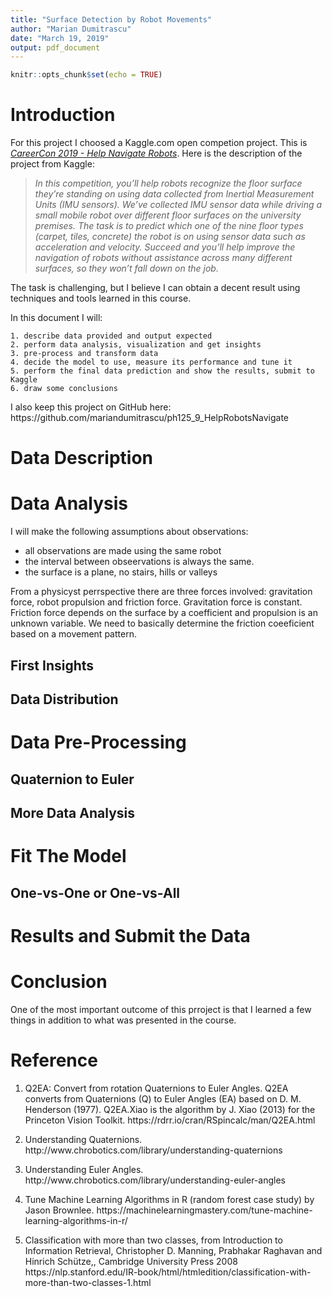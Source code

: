 ```yaml
---
title: "Surface Detection by Robot Movements"
author: "Marian Dumitrascu"
date: "March 19, 2019"
output: pdf_document
---
```


```r
knitr::opts_chunk$set(echo = TRUE)
```

# Introduction

For this project I choosed a Kaggle.com open competion project. This is [*CareerCon 2019 - Help Navigate Robots*](https://www.kaggle.com/c/career-con-2019). Here is the description of the project from Kaggle:


> *In this competition, you’ll help robots recognize the floor surface they’re standing on using data collected from Inertial Measurement Units (IMU sensors).*
> *We’ve collected IMU sensor data while driving a small mobile robot over different floor surfaces on the university premises. The task is to predict which one of the nine floor types (carpet, tiles, concrete) the  robot is on using sensor data such as acceleration and velocity. Succeed and you'll help improve the navigation of robots without assistance across many different surfaces, so they won’t fall down on the job.*

The task is challenging, but I believe I can obtain a decent result using techniques and tools learned in this course.

In this document I will:

	1. describe data provided and output expected
	2. perform data analysis, visualization and get insights
	3. pre-process and transform data
	4. decide the model to use, measure its performance and tune it
	5. perform the final data prediction and show the results, submit to Kaggle
	6. draw some conclusions

I also keep this project on GitHub here: https://github.com/mariandumitrascu/ph125_9_HelpRobotsNavigate

# Data Description

# Data Analysis

I will make the following assumptions about observations:

* all observations are made using the same robot
* the interval between obseervations is always the same. 
* the surface is a plane, no stairs, hills or valleys

From a physicyst perrspective there are three forces involved: gravitation force, robot propulsion and friction force. Gravitation force is constant. Friction force depends on the surface by a coefficient and propulsion is an unknown variable. We need to basically determine the friction coeeficient based on a movement pattern. 

## First Insights

## Data Distribution

# Data Pre-Processing

## Quaternion to Euler

## More Data Analysis

# Fit The Model

## One-vs-One or One-vs-All

# Results and Submit the Data

# Conclusion

One of the most important outcome of this prroject is that I learned a few things in addition to what was presented in the course. 

# Reference

1. Q2EA: Convert from rotation Quaternions to Euler Angles. Q2EA converts from Quaternions (Q) to Euler Angles (EA) based on D. M. Henderson (1977). Q2EA.Xiao is the algorithm by J. Xiao (2013) for the Princeton Vision Toolkit. https://rdrr.io/cran/RSpincalc/man/Q2EA.html

2. Understanding Quaternions. http://www.chrobotics.com/library/understanding-quaternions

3. Understanding Euler Angles. http://www.chrobotics.com/library/understanding-euler-angles

4. Tune Machine Learning Algorithms in R (random forest case study) by Jason Brownlee. https://machinelearningmastery.com/tune-machine-learning-algorithms-in-r/

5. Classification with more than two classes, from Introduction to Information Retrieval, Christopher D. Manning, Prabhakar Raghavan and Hinrich Schütze,, Cambridge University Press 2008  https://nlp.stanford.edu/IR-book/html/htmledition/classification-with-more-than-two-classes-1.html
